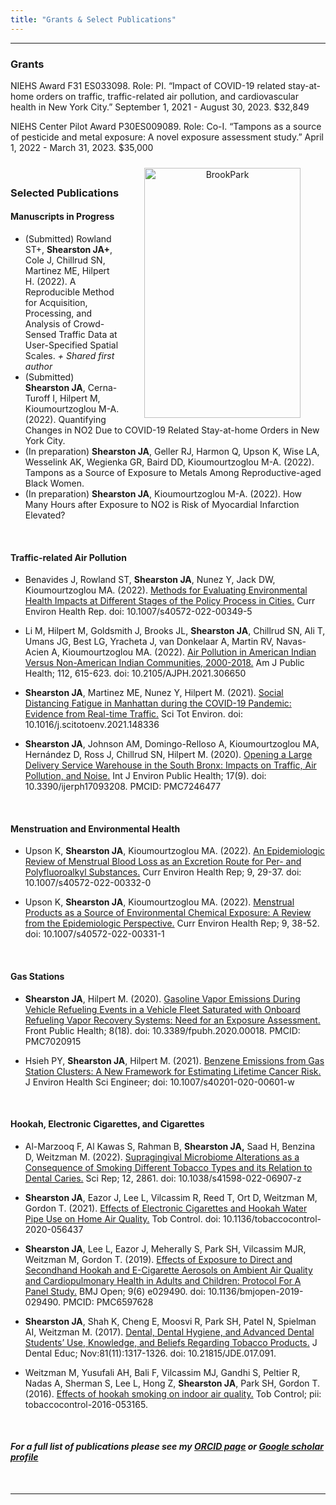 ```yaml
---
title: "Grants & Select Publications"
---
```

***

### Grants

NIEHS Award F31 ES033098. Role: PI. "Impact of COVID-19 related stay-at-home orders on traffic, traffic-related air pollution, and cardiovascular health in New York City." September 1, 2021 - August 30, 2023. $32,849

NIEHS Center Pilot Award P30ES009089. Role: Co-I. "Tampons as a source of pesticide and metal exposure: A novel exposure assessment study." April 1, 2022 - March 31, 2023. $35,000

<p style="text-align:center;"><img src="images/Jenni_and_Tiger.png" alt="BrookPark" Align="right" width="250" height="400" HSPACE="40" VSPACE="10">
</p>

<br>

### Selected Publications

#### Manuscripts in Progress
* (Submitted) Rowland ST+, **Shearston JA+**, Cole J, Chillrud SN, Martinez ME, Hilpert H. (2022). A Reproducible Method for Acquisition, Processing, and Analysis of Crowd-Sensed Traffic Data at User-Specified Spatial Scales. *+ Shared first author*
* (Submitted) **Shearston JA**, Cerna-Turoff I, Hilpert M, Kioumourtzoglou M-A. (2022). Quantifying Changes in NO2 Due to COVID-19 Related Stay-at-home Orders in New York City.
* (In preparation) **Shearston JA**, Geller RJ, Harmon Q, Upson K, Wise LA, Wesselink AK, Wegienka GR, Baird DD, Kioumourtzoglou M-A. (2022). Tampons as a Source of Exposure to Metals Among Reproductive-aged Black Women. 
* (In preparation) **Shearston JA**, Kioumourtzoglou M-A. (2022). How Many Hours after Exposure to NO2 is Risk of Myocardial Infarction Elevated?

<br>

#### Traffic-related Air Pollution

* Benavides J, Rowland ST, **Shearston JA**, Nunez Y, Jack DW, Kioumourtzoglou MA. (2022). [Methods for Evaluating Environmental Health Impacts at Different Stages of the Policy Process in Cities.](https://pubmed.ncbi.nlm.nih.gov/35389203/) Curr Environ Health Rep. doi: 10.1007/s40572-022-00349-5

* Li M, Hilpert M, Goldsmith J, Brooks JL, **Shearston JA**, Chillrud SN, Ali T, Umans JG, Best LG, Yracheta J, van Donkelaar A, Martin RV, Navas-Acien A, Kioumourtzoglou MA. (2022). [Air Pollution in American Indian Versus Non-American Indian Communities, 2000-2018.](https://pubmed.ncbi.nlm.nih.gov/35319962/) Am J Public Health; 112, 615-623. doi: 10.2105/AJPH.2021.306650

* **Shearston JA**, Martinez ME, Nunez Y, Hilpert M. (2021). [Social Distancing Fatigue in Manhattan during the COVID-19 Pandemic: Evidence from Real-time Traffic.](Social Distancing Fatigue in Manhattan during the COVID-19 Pandemic: Evidence from Real-time Traffic.) Sci Tot Environ. doi: 10.1016/j.scitotoenv.2021.148336

* **Shearston JA**, Johnson AM, Domingo-Relloso A, Kioumourtzoglou MA, Hernández D, Ross J, Chillrud SN, Hilpert M. (2020). [Opening a Large Delivery Service Warehouse in the South Bronx: Impacts on Traffic, Air Pollution, and Noise.](https://www.mdpi.com/1660-4601/17/9/3208) Int J Environ Public Health; 17(9). doi: 10.3390/ijerph17093208. PMCID: PMC7246477 

<br>

#### Menstruation and Environmental Health

* Upson K, **Shearston JA**, Kioumourtzoglou MA. (2022). [An Epidemiologic Review of Menstrual Blood Loss as an Excretion Route for Per- and Polyfluoroalkyl Substances.](https://pubmed.ncbi.nlm.nih.gov/35267175/) Curr Environ Health Rep; 9, 29-37. doi: 10.1007/s40572-022-00332-0

* Upson K, **Shearston JA**, Kioumourtzoglou MA. (2022). [Menstrual Products as a Source of Environmental Chemical Exposure: A Review from the Epidemiologic Perspective.](https://pubmed.ncbi.nlm.nih.gov/35302185/) Curr Environ Health Rep; 9, 38-52. doi: 10.1007/s40572-022-00331-1

<br>

#### Gas Stations

* **Shearston JA**, Hilpert M. (2020). [Gasoline Vapor Emissions During Vehicle Refueling Events in a Vehicle Fleet Saturated with Onboard Refueling Vapor Recovery Systems: Need for an Exposure Assessment.](https://pubmed.ncbi.nlm.nih.gov/32117853/) Front Public Health; 8(18). doi: 10.3389/fpubh.2020.00018. PMCID: PMC7020915

* Hsieh PY, **Shearston JA**, Hilpert M. (2021). [Benzene Emissions from Gas Station Clusters: A New Framework for Estimating Lifetime Cancer Risk.](https://pubmed.ncbi.nlm.nih.gov/34150235/) J Environ Health Sci Engineer; doi: 10.1007/s40201-020-00601-w

<br>

#### Hookah, Electronic Cigarettes, and Cigarettes

* Al-Marzooq F, Al Kawas S, Rahman B, **Shearston JA,** Saad H, Benzina D, Weitzman M. (2022). [Supragingival Microbiome Alterations as a Consequence of Smoking Different Tobacco Types and its Relation to Dental Caries.](https://www.nature.com/articles/s41598-022-06907-z) Sci Rep; 12, 2861. doi: 10.1038/s41598-022-06907-z

* **Shearston JA**, Eazor J, Lee L, Vilcassim R, Reed T, Ort D, Weitzman M, Gordon T. (2021). [Effects of Electronic Cigarettes and Hookah Water Pipe Use on Home Air Quality.](https://pubmed.ncbi.nlm.nih.gov/34021062/) Tob Control. doi: 10.1136/tobaccocontrol-2020-056437 

* **Shearston JA**, Lee L, Eazor J, Meherally S, Park SH, Vilcassim MJR, Weitzman M, Gordon T. (2019). [Effects of Exposure to Direct and Secondhand Hookah and E-Cigarette Aerosols on Ambient Air Quality and Cardiopulmonary Health in Adults and Children: Protocol For A Panel Study.](https://pubmed.ncbi.nlm.nih.gov/31239307/) BMJ Open; 9(6) e029490. doi: 10.1136/bmjopen-2019-029490. PMCID: PMC6597628

* **Shearston JA**, Shah K, Cheng E, Moosvi R, Park SH, Patel N, Spielman AI, Weitzman M. (2017). [Dental, Dental Hygiene, and Advanced Dental Students’ Use, Knowledge, and Beliefs Regarding Tobacco Products.](https://www.ncbi.nlm.nih.gov/pubmed/29093145) J Dental Educ; Nov:81(11):1317-1326. doi: 10.21815/JDE.017.091.  

* Weitzman M, Yusufali AH, Bali F, Vilcassim MJ, Gandhi S, Peltier R, Nadas A, Sherman S, Lee L, Hong Z, **Shearston JA**, Park SH, Gordon T. (2016). [Effects of hookah smoking on indoor air quality.](https://www.ncbi.nlm.nih.gov/pubmed/27798320) Tob Control; pii: tobaccocontrol-2016-053165.  

<br>

#### ***For a full list of publications please see my [ORCID page](https://orcid.org/0000-0002-3277-9958) or [Google scholar profile](https://scholar.google.com/citations?hl=en&user=eHtRF7EAAAAJ)***

<br>

***

